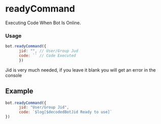 
# readyCommand

Executing Code When Bot Is Online.

### Usage
```js
bot.readyCommand({
      jid: "", // User/Group Jud
      code: `` // Code Executed 
      })
```

<Callout type="warning">
Jid is very much needed, if you leave it blank you will get an error in the console
</Callout>

## Example
```js
bot.readyCommand({
      jid: "User/Group Jid",
      code: `$log[$decodedBotJid Ready to use]`
})
```
